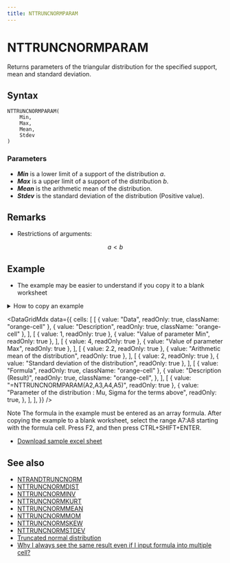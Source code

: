 ```yaml
---
title: NTTRUNCNORMPARAM
---
```



# NTTRUNCNORMPARAM

Returns parameters of the triangular distribution for the specified support, mean and standard deviation.

## Syntax

```excel
NTTRUNCNORMPARAM(
    Min,
    Max,
    Mean,
    Stdev
)
```

### Parameters

- **_Min_** is a lower limit of a support of the distribution $a$.
- **_Max_** is a upper limit of a support of the distribution $b$.
- **_Mean_** is the arithmetic mean of the distribution.
- **_Stdev_** is the standard deviation of the distribution (Positive value).

## Remarks

- Restrictions of arguments:

$$
  a<b
$$

## Example

- The example may be easier to understand if you copy it to a blank worksheet

<details>
  <summary>How to copy an example</summary>

1.  Create a blank workbook or worksheet.
2.  Select the example in the Help topic.

    **Note**  Do not select the row or column headers.

    ![Selecting an example from Help](./../../assets/functions/HowToCopy.png)

    Selecting an example from Help

3.  Press CTRL+C.
4.  In the worksheet, select cell A1, and press CTRL+V.
5.  To switch between viewing the results and viewing the formulas that return the results, press CTRL+` (grave accent), or on the **Tools** menu, point to **Formula Auditing**, and then click **Formula Auditing Mode**.

</details>

<DataGridMdx
  data={{
    cells: [
      [
        { value: "Data", readOnly: true, className: "orange-cell" },
        { value: "Description", readOnly: true, className: "orange-cell" },
      ],
      [
        { value: 1, readOnly: true },
        { value: "Value of parameter Min", readOnly: true },
      ],
      [
        { value: 4, readOnly: true },
        { value: "Value of parameter Max", readOnly: true },
      ],
      [
        { value: 2.2, readOnly: true },
        { value: "Arithmetic mean of the distribution", readOnly: true },
      ],
      [
        { value: 2, readOnly: true },
        { value: "Standard deviation of the distribution", readOnly: true },
      ],
      [
        { value: "Formula", readOnly: true, className: "orange-cell" },
        {
          value: "Description (Result)",
          readOnly: true,
          className: "orange-cell",
        },
      ],
      [
        { value: "=NTTRUNCNORMPARAM(A2,A3,A4,A5)", readOnly: true },
        {
          value:
            "Parameter of the distribution : Mu, Sigma for the terms above",
          readOnly: true,
        },
      ],
    ],
  }}
/>

Note The formula in the example must be entered as an array formula. After copying the example to a blank worksheet, select the range A7:A8 starting with the formula cell. Press F2, and then press CTRL+SHIFT+ENTER.

- [Download sample excel sheet](https://www.ntrand.com/files/NtRand2.zip)

## See also

- [NTRANDTRUNCNORM](../01-random-numbers/01-single-series/14-ntrandtruncnorm.mdx)
- [NTTRUNCNORMDIST](095-nttruncnormdist.mdx)
- [NTTRUNCNORMINV](096-nttruncnorminv.mdx)
- [NTTRUNCNORMKURT](097-nttruncnormkurt.mdx)
- [NTTRUNCNORMMEAN](098-nttruncnormmean.mdx)
- [NTTRUNCNORMMOM](099-nttruncnormmom.mdx)
- [NTTRUNCNORMSKEW](101-nttruncnormskew.mdx)
- [NTTRUNCNORMSTDEV](https://www.ntrand.com/nttruncnormstdev/)
- [Truncated normal distribution](https://www.ntrand.com/truncated-normal-distribution/)
- [Why I always see the same result even if I input formula into multiple cell?](https://www.ntrand.com/faq/#local_CtrlShiftEnter)

